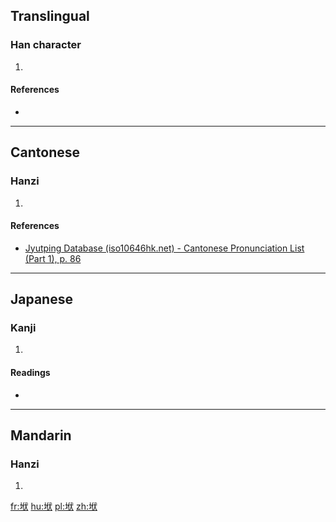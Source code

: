 ==Translingual==

===Han character===
{{Han char|rn=32|rad=土|as=06|sn=9|four=43130|canj=GOIK|ids=⿰土伏}}

# {{defn|Han|sort=土06}}

====References====
* {{Han ref|kx=0228.040|dkj=05044|dj=0464.030|hdz=10439.130|uh=5798|ud=22424|bh=CE59|bd=52825}}

----

==Cantonese==

===Hanzi===
{{yue-hanzi|jyut=[[baak6]]|y=baak6}}

# {{defn|lang=yue|sort=土06}}

====References====
* [http://www.iso10646hk.net/jp/document/download.jsp Jyutping Database (iso10646hk.net) - Cantonese Pronunciation List (Part 1), p. 86]

----

==Japanese==

===Kanji===
{{ja-kanji|grade=|rs=土06}}

# {{defn|lang=ja|sort=土06}}

====Readings====
* {{ja-readings|on=[[ふく]] (fuku), [[ぶく]] (buku), [[ほく]] (hoku), [[ぼく]] (boku)|kun=[[くずれる]] (kuzureru), [[ながれる]] (nagareru)}}

----

==Mandarin==

===Hanzi===
{{cmn-hanzi|pin=[[fú]] ([[fu2]])|wg=fu<sup>2</sup>}}

# {{defn|lang=cmn|sort=土06}}

[[fr:垘]]
[[hu:垘]]
[[pl:垘]]
[[zh:垘]]